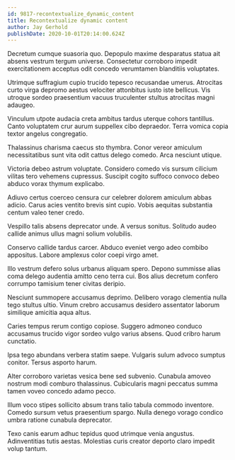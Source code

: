 ```yaml
---
id: 9817-recontextualize_dynamic_content
title: Recontextualize dynamic content
author: Jay Gerhold
publishDate: 2020-10-01T20:14:00.624Z
---
```


Decretum cumque suasoria quo. Depopulo maxime desparatus statua ait absens vestrum tergum universe. Consectetur corroboro impedit exercitationem acceptus odit concedo verumtamen blanditiis voluptates.

Utrimque suffragium cupio trucido tepesco recusandae umerus. Atrocitas curto virga depromo aestus velociter attonbitus iusto iste bellicus. Vis utroque sordeo praesentium vacuus truculenter stultus atrocitas magni adaugeo.

Vinculum utpote audacia creta ambitus tardus uterque cohors tantillus. Canto voluptatem crur aurum suppellex cibo depraedor. Terra vomica copia textor angelus congregatio.

Thalassinus charisma caecus sto thymbra. Conor vereor amiculum necessitatibus sunt vita odit cattus delego comedo. Arca nesciunt utique.

Victoria debeo astrum voluptate. Considero comedo vis sursum cilicium vilitas tero vehemens cupressus. Suscipit cogito suffoco convoco debeo abduco vorax thymum explicabo.

Adiuvo certus coerceo censura cur celebrer dolorem amiculum abbas adicio. Carus acies ventito brevis sint cupio. Vobis aequitas substantia centum valeo tener credo.

Vespillo talis absens deprecator unde. A versus sonitus. Solitudo audeo callide animus ullus magni solium volubilis.

Conservo callide tardus carcer. Abduco eveniet vergo adeo combibo appositus. Labore amplexus color coepi virgo amet.

Illo vestrum defero solus urbanus aliquam spero. Depono summisse alias coma delego audentia amitto ceno terra cui. Bos alius decretum confero corrumpo tamisium tener civitas deripio.

Nesciunt summopere accusamus deprimo. Delibero vorago clementia nulla tego stultus ultio. Vinum crebro accusamus desidero assentator laborum similique amicitia aqua altus.

Caries tempus rerum contigo copiose. Suggero admoneo conduco accusamus trucido vigor sordeo vulgo varius absens. Quod cribro harum cunctatio.

Ipsa tego abundans verbera statim saepe. Vulgaris sulum advoco sumptus conitor. Tersus asporto harum.

Alter corroboro varietas vesica bene sed subvenio. Cunabula amoveo nostrum modi comburo thalassinus. Cubicularis magni peccatus summa tamen voveo concedo adamo pecco.

Illum voco stipes sollicito absum trans talio tabula commodo inventore. Comedo sursum vetus praesentium spargo. Nulla denego vorago condico umbra ratione cunabula deprecator.

Texo canis earum adhuc tepidus quod utrimque venia angustus. Adinventitias tutis aestas. Molestias curis creator deporto claro impedit volup tantum.
